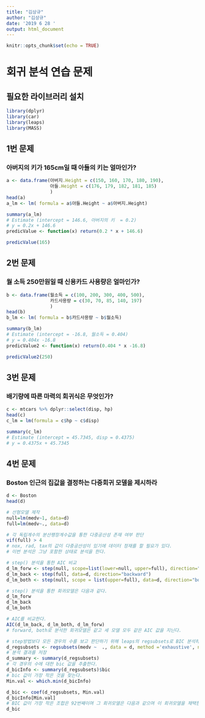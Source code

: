 ```yaml
---
title: "김상규"
author: "김상규"
date: '2019 6 28 '
output: html_document
---
```


```r
knitr::opts_chunk$set(echo = TRUE)
```

# 회귀 분석 연습 문제
## 필요한 라이브러리 설치
```r
library(dplyr)
library(car)
library(leaps)
library(MASS)
```
  
## 1번 문제
### 아버지의 키가 165cm일 때 아들의 키는 얼마인가?
```r
a <- data.frame(아버지.Height = c(150, 160, 170, 180, 190),
                아들.Height = c(176, 179, 182, 181, 185)
                )
head(a)
a_lm <- lm( formula = a$아들.Height ~ a$아버지.Height)

summary(a_lm)
# Estimate (intercept = 146.6, 아버지의 키  = 0.2)
# y = 0.2x + 146.6
predicValue <- function(x) return(0.2 * x + 146.6)

predicValue(165)
```

## 2번 문제
### 월 소득 250만원일 때 신용카드 사용량은 얼마인가?
```r
b <- data.frame(월소득 = c(100, 200, 300, 400, 500),
                카드사용량 = c(30, 70, 85, 140, 197)
                )
head(b)
b_lm <- lm( formula = b$카드사용량 ~ b$월소득)

summary(b_lm)
# Estimate (intercept = -16.8, 월소득 = 0.404)
# y = 0.404x -16.8
predicValue2 <- function(x) return(0.404 * x -16.8)

predicValue2(250)
```
  
## 3번 문제
### 배기량에 따른 마력의 회귀식은 무엇인가?
```r
c <- mtcars %>% dplyr::select(disp, hp)
head(c)
c_lm = lm(formula = c$hp ~ c$disp)

summary(c_lm)
# Estimate (intercept = 45.7345, disp = 0.4375)
# y = 0.4375x + 45.7345
```

## 4번 문제
### Boston 인근의 집값을 결정하는 다중회귀 모델을 제시하라
```r

d <- Boston
head(d)

# 선형모델 제작
null=lm(medv~1, data=d)
full=lm(medv~., data=d)

# 각 독립계수의 분산팽창계수값을 통한 다중공산성 존재 여부 판단
vif(full) > 4
# nox, rad, tax의 값이 다중공산성이 있기에 데이터 정재를 할 필요가 있다.
# 이번 분석은 그냥 포함한 상태로 분석을 한다.
```
```r
# step() 분석을 통한 AIC 비교
d_lm_forw <- step(null, scope=list(lower=null, upper=full), direction="forward")
d_lm_back <- step(full, data=d, direction="backward")
d_lm_both <- step(null, scope = list(upper=full), data=d, direction="both")
```
```r
# step() 분석을 통한 회귀모델은 다음과 같다.
d_lm_forw
d_lm_back
d_lm_both

# AIC를 비교한다.
AIC(d_lm_back, d_lm_both, d_lm_forw)
# forward, both로 분석한 회귀모델은 같고 세 모델 모두 같은 AIC 값을 지닌다.

# step방법보다 모든 경우의 수를 보고 판단하기 위해 leaps의 regsubsets로 BIC 분석하고 회귀모델을 선택한다.
d_regsubsets <- regsubsets(medv ~  ., data = d, method ='exhaustive', nbest = 13)
# 분석 결과를 저장
d_summary <- summary(d_regsubsets)
# 각 경우의 수에 대한 bic 값을 추출한다.
d_bicInfo <- summary(d_regsubsets)$bic
# bic 값이 가장 작은 것을 찾는다.
Min.val <- which.min(d_bicInfo)

d_bic <- coef(d_regsubsets, Min.val)
d_bicInfo[Min.val]
# BIC 값이 가장 작은 조합은 92번째이며 그 회귀모델은 다음과 같으며 이 회귀모델을 채택한다.
d_bic
```

